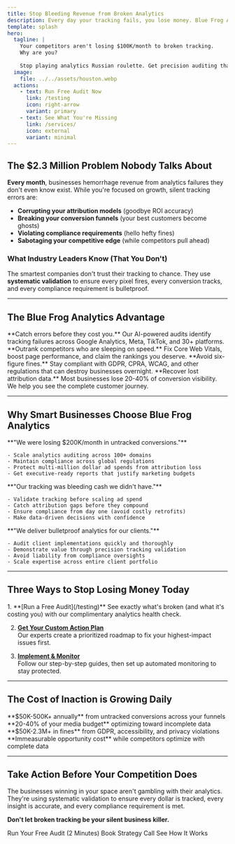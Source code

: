 ```yaml
---
title: Stop Bleeding Revenue from Broken Analytics
description: Every day your tracking fails, you lose money. Blue Frog Analytics eliminates the guesswork with precision auditing that major brands trust.
template: splash
hero:
  tagline: |
    Your competitors aren't losing $100K/month to broken tracking.
    Why are you?
    
    Stop playing analytics Russian roulette. Get precision auditing that Fortune 500 companies use to protect their revenue streams.
  image:
    file: ../../assets/houston.webp
  actions:
    - text: Run Free Audit Now
      link: /testing
      icon: right-arrow
      variant: primary
    - text: See What You're Missing
      link: /services/
      icon: external
      variant: minimal
---
```



## The $2.3 Million Problem Nobody Talks About

**Every month**, businesses hemorrhage revenue from analytics failures they don't even know exist. While you're focused on growth, silent tracking errors are:

- **Corrupting your attribution models** (goodbye ROI accuracy)
- **Breaking your conversion funnels** (your best customers become ghosts)
- **Violating compliance requirements** (hello hefty fines)
- **Sabotaging your competitive edge** (while competitors pull ahead)

### What Industry Leaders Know (That You Don't)

The smartest companies don't trust their tracking to chance. They use **systematic validation** to ensure every pixel fires, every conversion tracks, and every compliance requirement is bulletproof.

---

## The Blue Frog Analytics Advantage

<CardGrid stagger>
  <Card title="🔍 Precision Tracking Validation" icon="search">
    **Catch errors before they cost you.** Our AI-powered audits identify tracking failures across Google Analytics, Meta, TikTok, and 30+ platforms.
  </Card>
  <Card title="⚡ Performance & SEO Optimization" icon="speedometer">
    **Outrank competitors who are sleeping on speed.** Fix Core Web Vitals, boost page performance, and claim the rankings you deserve.
  </Card>
  <Card title="🛡️ Compliance Risk Mitigation" icon="shield-check">
    **Avoid six-figure fines.** Stay compliant with GDPR, CPRA, WCAG, and other regulations that can destroy businesses overnight.
  </Card>
  <Card title="📈 Revenue Attribution Recovery" icon="chart-line">
    **Recover lost attribution data.** Most businesses lose 20-40% of conversion visibility. We help you see the complete customer journey.
  </Card>
</CardGrid>

---

## Why Smart Businesses Choose Blue Frog Analytics

<Tabs>
  <TabItem label="Enterprise Companies" icon="building">
    **"We were losing $200K/month in untracked conversions."**
    
    - Scale analytics auditing across 100+ domains
    - Maintain compliance across global regulations  
    - Protect multi-million dollar ad spends from attribution loss
    - Get executive-ready reports that justify marketing budgets
  </TabItem>
  
  <TabItem label="Growth-Stage Startups" icon="rocket">
    **"Our tracking was bleeding cash we didn't have."**
    
    - Validate tracking before scaling ad spend  
    - Catch attribution gaps before they compound
    - Ensure compliance from day one (avoid costly retrofits)
    - Make data-driven decisions with confidence
  </TabItem>
  
  <TabItem label="Digital Agencies" icon="users">
    **"We deliver bulletproof analytics for our clients."**
    
    - Audit client implementations quickly and thoroughly
    - Demonstrate value through precision tracking validation
    - Avoid liability from compliance oversights
    - Scale expertise across entire client portfolio
  </TabItem>
</Tabs>

---

##  Three Ways to Stop Losing Money Today

<Steps>
1. **[Run a Free Audit](/testing)**  
   See exactly what's broken (and what it's costing you) with our complimentary analytics health check.

2. **[Get Your Custom Action Plan](/services/)**  
   Our experts create a prioritized roadmap to fix your highest-impact issues first.

3. **[Implement & Monitor](/introduction/how-blue-frog-analytics-works)**  
   Follow our step-by-step guides, then set up automated monitoring to stay protected.
</Steps>

---

## The Cost of Inaction is Growing Daily

<CardGrid>
  <Card title="Lost Revenue Attribution" icon="trending-down">
    **$50K-500K+ annually** from untracked conversions across your funnels
  </Card>
  <Card title="Wasted Ad Spend" icon="credit-card">
    **20-40% of your media budget** optimizing toward incomplete data
  </Card>
  <Card title="Compliance Penalties" icon="warning">
    **$50K-2.3M+ in fines** from GDPR, accessibility, and privacy violations
  </Card>
  <Card title="Competitive Disadvantage" icon="chart-down">
    **Immeasurable opportunity cost** while competitors optimize with complete data
  </Card>
</CardGrid>

---

## Take Action Before Your Competition Does

The businesses winning in your space aren't gambling with their analytics. They're using systematic validation to ensure every dollar is tracked, every insight is accurate, and every compliance requirement is met.

**Don't let broken tracking be your silent business killer.**

<LinkButton href="/testing" variant="primary" icon="right-arrow">
  Run Your Free Audit (2 Minutes)
</LinkButton>

<LinkButton href="/services/" variant="secondary" icon="phone">
  Book Strategy Call
</LinkButton>

<LinkButton href="/introduction/how-blue-frog-analytics-works" variant="minimal" icon="external">
  See How It Works
</LinkButton>
